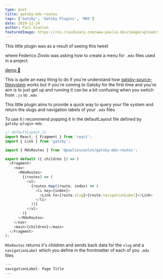 ```yaml
---
type: post
title: gatsby-mdx-routes
tags: ['Gatsby', 'Gatsby Plugins', 'MDX']
date: 2019-12-24
author: Paul Scanlon
featuredImage: https://res.cloudinary.com/www-paulie-dev/image/upload/v1595915552/paulie.dev/2019/12/12/gatsby-mdx-routes_h9rztw.jpg
---
```


This little plugin was as a result of seeing this tweet

<Tweet tweetLink="FezVrasta/status/1205904176171147268" />

where Federico Zivolo was asking how to create a menu for `.mdx` files used in a project.

[demo 🚌](https://github.com/PaulieScanlon/gatsby-mdx-routes)

This is quite an easy thing to do if you're understand how
[gatsby-source-filesystem](https://github.com/gatsbyjs/gatsby/tree/master/packages/gatsby-source-filesystem) works but
if you're coming to Gatsby for the first time and you're aim is to just get up and running it can be a bit confusing
when you swtich from `.js` to `.mdx`

This little plugin aims to provide a quick way to query your file system and return the slugs and navigation labels of
your `.mdx` files

To use it i recommend popping it in the defaultLayout file defined by `gatsby-plugin-mdx`

```javascript
// defaultLayout.js
import React, { Fragment } from 'react';
import { Link } from 'gatsby';

import { MdxRoutes } from '@pauliescanlon/gatsby-mdx-routes';

export default ({ children }) => (
  <Fragment>
    <nav>
      <MdxRoutes>
        {(routes) => (
          <ul>
            {routes.map((route, index) => (
              <li key={index}>
                <Link to={route.slug}>{route.navigationLabel}</Link>
              </li>
            ))}
          </ul>
        )}
      </MdxRoutes>
    </nav>
    <main>{children}</main>
  </Fragment>
);
```

`MdxRoutes` returns it's children and sends back data for the `slug` and a `navigationLabel` which you define in the
frontmatter of each of you `.mdx` files

```javascript
---
navigationLabel: Page Title
---
```

